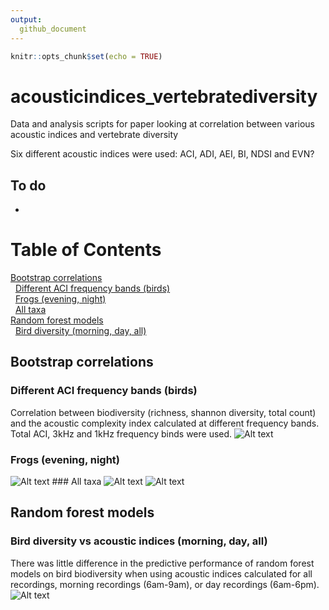 ```yaml
---
output: 
  github_document
---
```


```r
knitr::opts_chunk$set(echo = TRUE)
```
# acousticindices_vertebratediversity
Data and analysis scripts for paper looking at correlation between various acoustic indices and vertebrate diversity

Six different acoustic indices were used: ACI, ADI, AEI, BI, NDSI and EVN?

## To do
* 

# Table of Contents  
| [Bootstrap correlations](#bootstrap-correlations)
|   [Different ACI frequency bands (birds)](#different-aci-frequency-bands-birds)
|   [Frogs (evening, night)](#frogs-evening-night)
|   [All taxa](#all-taxa)
| [Random forest models](#random-forest-models)
|   [Bird diversity (morning, day, all)](#bird-diversity-vs-acoustic-indices-morning-day-all)

## Bootstrap correlations

### Different ACI frequency bands (birds)
Correlation between biodiversity (richness, shannon diversity, total count) and the acoustic complexity index calculated at different frequency bands. Total ACI, 3kHz and 1kHz frequency binds were used.
![Alt text](outputs/figures/bootstrapcorrelations/bootstrap_correlations_birdsACI.png)

### Frogs (evening, night)
![Alt text](outputs/figures/bootstrapcorrelations/bootstrap_correlations_frogs.png)
### All taxa
![Alt text](outputs/figures/bootstrapcorrelations/bootstrap_correlations_bytaxa.png)
![Alt text](outputs/figures/bootstrapcorrelations/correlationTable.png)

## Random forest models

### Bird diversity vs acoustic indices (morning, day, all)
There was little difference in the predictive performance of random forest models on bird biodiversity when using acoustic indices calculated for all recordings, morning recordings (6am-9am), or day recordings (6am-6pm).
![Alt text](outputs/figures/randomforestperformance/Birds_MorningDayAll.png)